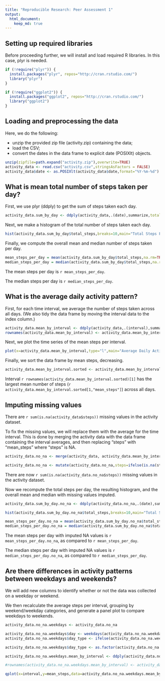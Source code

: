 ```yaml
---
title: "Reproducible Research: Peer Assessment 1"
output: 
  html_document:
    keep_md: true
---
```


## Setting up required libraries

Before proceeding further, we will install and load required R libraries.
In this case, plyr is needed.

```r

if (!require("plyr")) {
  install.packages("plyr", repos="http://cran.rstudio.com/") 
  library("plyr")
}

if (!require("ggplot2")) {
  install.packages("ggplot2", repos="http://cran.rstudio.com/")
  library("ggplot2")
}

```
## Loading and preprocessing the data

Here, we do the following:

- unzip the provided zip file (activity.zip) containing the data;
- load the CSV;
- convert the dates in the data frame to explicit date (POSIXlt) objects.

```r
unzip(zipfile=path.expand("activity.zip"),overwrite=TRUE)
activity_data <- read.csv("activity.csv",stringsAsFactors = FALSE)
activity_data$date <- as.POSIXlt(activity_data$date,format="%Y-%m-%d")
```


## What is mean total number of steps taken per day?

First, we use plyr (ddply) to get the sum of steps taken each day.

```r
activity_data.sum_by_day <- ddply(activity_data,.(date),summarize,total_steps = sum(steps))
```

Next, we make a histogram of the total number of steps taken each day.
```r
hist(activity_data.sum_by_day$total_steps,breaks=10,main="Total Steps Per Day (Frequency Distribution)",ylab="Count",xlab="Number of Steps")
```

Finally, we compute the overall mean and median number of steps taken per day.
```r
mean_steps_per_day = mean(activity_data.sum_by_day$total_steps,na.rm=TRUE)
median_steps_per_day = median(activity_data.sum_by_day$total_steps,na.rm=TRUE)
```

The mean steps per day is `r mean_steps_per_day`.

The median steps per day is `r median_steps_per_day`.


## What is the average daily activity pattern?

First, for each time interval, we average the number of steps taken across all days.  (We also tidy the data frame by moving the interval data to the index column.)
```r
activity_data.mean_by_interval <- ddply(activity_data,.(interval),summarize,mean_steps = mean(steps,na.rm=TRUE))
rownames(activity_data.mean_by_interval) <- activity_data.mean_by_interval$interval
```

Next, we plot the time series of the mean steps per interval.  
```r
plot(x=activity_data.mean_by_interval,type="l",main="Average Daily Activity Pattern",xlab="Interval",ylab="Mean Steps")
```

Finally, we sort the data frame by mean steps, decreasing.
```r
activity_data.mean_by_interval.sorted <- activity_data.mean_by_interval[order(activity_data.mean_by_interval$mean_steps,decreasing=TRUE),]
```
Interval `r rownames(activity_data.mean_by_interval.sorted)[1]` has the largest mean number of steps (`r activity_data.mean_by_interval.sorted[1,"mean_steps"]`) across all days.

## Imputing missing values

There are `r sum(is.na(activity_data$steps))` missing values in the activity dataset.

To fix the missing values, we will replace them with the average for the time interval.  This is done by merging the activity data with the data frame containing the interval averages, and then replacing "steps" with "mean_steps" where "steps" is NA.

```r

activity_data.no_na <- merge(activity_data, activity_data.mean_by_interval, by="interval")

activity_data.no_na <- mutate(activity_data.no_na,steps=ifelse(is.na(steps), mean_steps, steps))

```

There are now `r sum(is.na(activity_data.no_na$steps))` missing values in the activity dataset.

Now we recompute the total steps per day, the resulting histogram, and the overall mean and median with missing values imputed.  
```r
activity_data.sum_by_day.no_na <- ddply(activity_data.no_na,.(date),summarize,total_steps = sum(steps))

hist(activity_data.sum_by_day.no_na$total_steps,breaks=10,main="Total Steps Per Day (Frequency Distribution) With Imputed Values",ylab="Count",xlab="Number of Steps")

mean_steps_per_day.no_na = mean(activity_data.sum_by_day.no_na$total_steps)
median_steps_per_day.no_na = median(activity_data.sum_by_day.no_na$total_steps)
```

The mean steps per day with imputed NA values is `r mean_steps_per_day.no_na`, as compared to `r mean_steps_per_day`.

The median steps per day with imputed NA values is `r median_steps_per_day.no_na`, as compared to `r median_steps_per_day`.

## Are there differences in activity patterns between weekdays and weekends?

We will add new columns to identify whether or not the data was collected on a weekday or weekend.  

We then recalculate the average steps per interval, grouping by weekend/weekday categories, and generate a panel plot to compare weekdays to weekends.

```r

activity_data.no_na.weekdays <- activity_data.no_na

activity_data.no_na.weekdays$day <- weekdays(activity_data.no_na.weekdays$date)
activity_data.no_na.weekdays$day_type <- ifelse(activity_data.no_na.weekdays$day == "Saturday" | activity_data.no_na.weekdays$day == "Sunday","weekend","weekday")

activity_data.no_na.weekdays$day_type <- as.factor(activity_data.no_na.weekdays$day_type)

activity_data.no_na.weekdays.mean_by_interval <- ddply(activity_data.no_na.weekdays,.(interval,day_type),summarize,mean_steps = mean(steps,na.rm=TRUE))

#rownames(activity_data.no_na.weekdays.mean_by_interval) <- activity_data.no_na.weekdays.mean_by_interval$interval

qplot(x=interval,y=mean_steps,data=activity_data.no_na.weekdays.mean_by_interval, geom = "line",facets=day_type~.)


```
